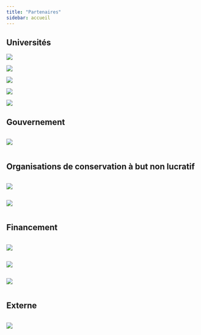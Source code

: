 ```yaml
---
title: "Partenaires"
sidebar: accueil
---
```


## Universités

::: {layout-nrow=2}

<a href="https://uqam.ca/" target="_blank">![](./images/logos/uqam.png)</a>

<a href="https://www.mcgill.ca/fr" target="_blank">![](./images/logos/mcgill_sig_red.jpg)</a>

<a href="https://www.umontreal.ca/" target="_blank">![](./images/logos/UdM.png)</a>

<a href="https://www.ulaval.ca/" target="_blank">![](./images/logos/ULaval.png)</a>

<a href="https://www.uqtr.ca/" target="_blank">![](./images/logos/UQTR.png)</a>
:::

## Gouvernement

:::: {layout-nrow=1}

:::{.column width="33%"}

<a href="https://www.environnement.gouv.qc.ca/" target="_blank">![](./images/logos/MELCCFP.jpg)</a>
:::
:::{.column width="33%"}
:::

:::{.column width="33%"}
:::

:::: 

## Organisations de conservation à but non lucratif

:::: {layout-nrow=1}

:::{.column width="33%"}

<a href="https://www.natureconservancy.ca/fr/" target="_blank">![](./images/logos/CNC.jpg)</a>
:::
:::{.column width="33%"}

<a href="https://www.canards.ca/" target="_blank">![](./images/logos/CIC.jpg)</a>
:::

:::{.column width="33%"}
:::

:::: 

## Financement

:::: {layout-nrow=1}
:::{.column width="33%"}
<a href="https://www.nserc-crsng.gc.ca/Innovate-Innover/alliance-alliance/index_fra.asp" target="_blank">![](./images/logos/NSERC.png)</a>
:::

:::{.column width="33%"}

<a href="https://www.environnement.gouv.qc.ca/" target="_blank">![](./images/logos/plan-verte.png)
:::

:::{.column width="33%"}

![](./images/logos/quebec.png)</a>
:::

::::

## Externe

:::: {layout-nrow=1}
:::{.column width="33%"}

<a href="https://www.sarcel.com/" target="_blank">![](./images/logos/SARCEL.png)</a>
:::

:::{.column width="33%"}
:::

:::{.column width="33%"}
:::

::::
